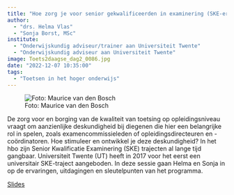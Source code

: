 ```yaml
---
title: "Hoe zorg je voor senior gekwalificeerden in examinering (SKE-ers) op een universiteit?"
author:
  - "drs. Helma Vlas"
  - "Sonja Borst, MSc"
institute: 
  - "Onderwijskundig adviseur/trainer aan Universiteit Twente"
  - "Onderwijskundig adviseur aan Universiteit Twente"
image: Toets2daagse_dag2_0086.jpg
date: "2022-12-07 10:35:00"
tags: 
  - "Toetsen in het hoger onderwijs"
---
```


::: {.column-margin}
![Foto: Maurice van den Bosch](Toets2daagse_dag2_0086.jpg)
:::

De zorg voor en borging van de kwaliteit van toetsing op opleidingsniveau vraagt om aanzienlijke deskundigheid bij diegenen die hier een belangrijke rol in spelen, zoals examencommissieleden of opleidingsdirecteuren en -coördinatoren. Hoe stimuleer en ontwikkel je deze deskundigheid? In het hbo zijn Senior Kwalificatie Examinering (SKE) trajecten al lange tijd gangbaar. Universiteit Twente (UT) heeft in 2017 voor het eerst een universitair SKE-traject aangeboden. In deze sessie gaan Helma en Sonja in op de ervaringen, uitdagingen en sleutelpunten van het programma.

[Slides](https://drive.google.com/file/d/1pnWEyoSI3HUgdDcawKBvxAi_kNsa0VF5/view?usp=share_link){.btn .btn-primary}
